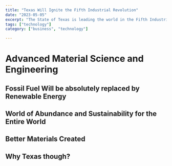 ```yaml
---
title: "Texas Will Ignite the Fifth Industrial Revolution"
date: "2023-05-05"
excerpt: "The State of Texas is leading the world in the Fifth Industrial Revolution."
tags: ["technology"]
category: ["business", "technology"]

---
```


# Advanced Material Science and Engineering
## Fossil Fuel Will be absolutely replaced by Renewable Energy
## World of Abundance and Sustainability for the Entire World 
## Better Materials Created 
## Why Texas though? 
